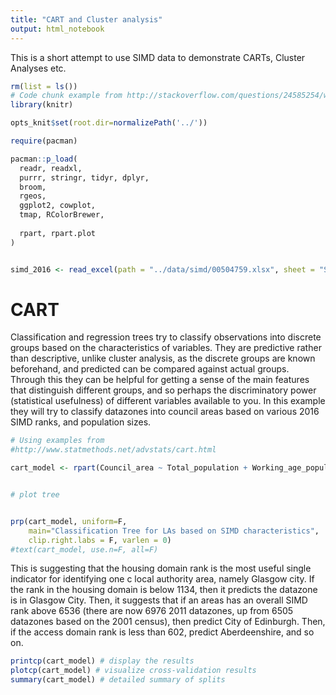 ```yaml
---
title: "CART and Cluster analysis"
output: html_notebook
---
```


This is a short attempt to use SIMD data to demonstrate CARTs, Cluster Analyses etc.


```r
rm(list = ls())
# Code chunk example from http://stackoverflow.com/questions/24585254/working-with-knitr-using-subdirectories
library(knitr)

opts_knit$set(root.dir=normalizePath('../'))
```

```r

require(pacman)

pacman::p_load(
  readr, readxl,
  purrr, stringr, tidyr, dplyr,
  broom,
  rgeos,
  ggplot2, cowplot,
  tmap, RColorBrewer,
  
  rpart, rpart.plot
)


simd_2016 <- read_excel(path = "../data/simd/00504759.xlsx", sheet = "SIMD16 ranks")


```


# CART

Classification and regression trees try to classify observations into discrete groups based on the characteristics of variables. They are predictive rather than descriptive, unlike cluster analysis, as the discrete groups are known beforehand, and predicted can be compared against actual groups. Through this they can be helpful for getting a sense of the main features that distinguish different groups, and so perhaps the discriminatory power (statistical usefulness) of different variables available to you. 
In this example they will try to classify datazones into council areas based on various 2016 SIMD ranks, and population sizes. 

```r
# Using examples from 
#http://www.statmethods.net/advstats/cart.html

cart_model <- rpart(Council_area ~ Total_population + Working_age_population + Overall_SIMD16_rank + Income_domain_2016_rank + Housing_domain_2016_rank + Access_domain_2016_rank, data = simd_2016, method = "class")



```

```r
# plot tree 


prp(cart_model, uniform=F, 
  	main="Classification Tree for LAs based on SIMD characteristics",
    clip.right.labs = F, varlen = 0)
#text(cart_model, use.n=F, all=F)


```



This is suggesting that the housing domain rank is the most useful single indicator for identifying one c local authority area, namely Glasgow city. If the rank in the housing domain is below 1134, then it predicts the datazone is in Glasgow City.
Then, it suggests that if an areas has an overall SIMD rank above 6536 (there are now 6976 2011 datazones, up from 6505 datazones based on the 2001 census), then predict City of Edinburgh. Then, if the access domain rank is less than 602, predict Aberdeenshire, and so on. 


```r

printcp(cart_model) # display the results 
plotcp(cart_model) # visualize cross-validation results 
summary(cart_model) # detailed summary of splits


```


